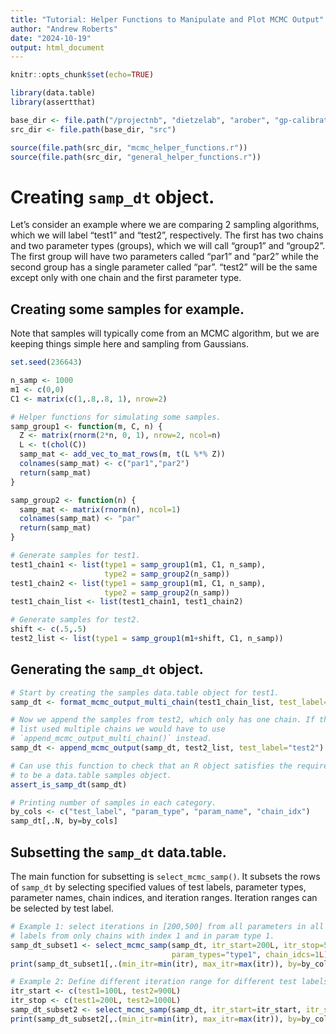 ```yaml
---
title: "Tutorial: Helper Functions to Manipulate and Plot MCMC Output"
author: "Andrew Roberts"
date: "2024-10-19"
output: html_document
---
```


```r
knitr::opts_chunk$set(echo=TRUE)

library(data.table)
library(assertthat)

base_dir <- file.path("/projectnb", "dietzelab", "arober", "gp-calibration")
src_dir <- file.path(base_dir, "src")

source(file.path(src_dir, "mcmc_helper_functions.r"))
source(file.path(src_dir, "general_helper_functions.r"))
```

# Creating `samp_dt` object.
Let's consider an example where we are comparing 2 sampling algorithms, which 
we will label "test1" and "test2", respectively. The first has two chains and 
two parameter types (groups), which we will call "group1" and "group2". The 
first group will have two parameters called "par1" and "par2" while the second 
group has a single parameter called "par". "test2" will be the same except 
only with one chain and the first parameter type.

## Creating some samples for example.
Note that samples will typically come from an MCMC algorithm, but we are keeping
things simple here and sampling from Gaussians.
```r
set.seed(236643)

n_samp <- 1000
m1 <- c(0,0)
C1 <- matrix(c(1,.8,.8, 1), nrow=2)

# Helper functions for simulating some samples.
samp_group1 <- function(m, C, n) {
  Z <- matrix(rnorm(2*n, 0, 1), nrow=2, ncol=n)
  L <- t(chol(C))
  samp_mat <- add_vec_to_mat_rows(m, t(L %*% Z))
  colnames(samp_mat) <- c("par1","par2")
  return(samp_mat)
}

samp_group2 <- function(n) {
  samp_mat <- matrix(rnorm(n), ncol=1)
  colnames(samp_mat) <- "par"
  return(samp_mat)
}

# Generate samples for test1.
test1_chain1 <- list(type1 = samp_group1(m1, C1, n_samp),
                     type2 = samp_group2(n_samp))
test1_chain2 <- list(type1 = samp_group1(m1, C1, n_samp),
                     type2 = samp_group2(n_samp))
test1_chain_list <- list(test1_chain1, test1_chain2)

# Generate samples for test2.
shift <- c(.5,.5)
test2_list <- list(type1 = samp_group1(m1+shift, C1, n_samp))
```

## Generating the `samp_dt` object.
```r
# Start by creating the samples data.table object for test1.
samp_dt <- format_mcmc_output_multi_chain(test1_chain_list, test_label="test1")

# Now we append the samples from test2, which only has one chain. If this 
# list used multiple chains we would have to use 
# `append_mcmc_output_multi_chain()` instead.
samp_dt <- append_mcmc_output(samp_dt, test2_list, test_label="test2")

# Can use this function to check that an R object satisfies the requirements 
# to be a data.table samples object.
assert_is_samp_dt(samp_dt)

# Printing number of samples in each category.
by_cols <- c("test_label", "param_type", "param_name", "chain_idx")
samp_dt[,.N, by=by_cols]
```

## Subsetting the `samp_dt` data.table.
The main function for subsetting is `select_mcmc_samp()`. It subsets the rows 
of `samp_dt` by selecting specified values of test labels, parameter types, 
parameter names, chain indices, and iteration ranges. Iteration ranges can be 
selected by test label.
```r
# Example 1: select iterations in [200,500] from all parameters in all test 
# labels from only chains with index 1 and in param type 1.
samp_dt_subset1 <- select_mcmc_samp(samp_dt, itr_start=200L, itr_stop=500L,
                                    param_types="type1", chain_idcs=1L)
print(samp_dt_subset1[,.(min_itr=min(itr), max_itr=max(itr)), by=by_cols])

# Example 2: Define different iteration range for different test labels.
itr_start <- c(test1=100L, test2=900L)
itr_stop <- c(test1=200L, test2=1000L)
samp_dt_subset2 <- select_mcmc_samp(samp_dt, itr_start=itr_start, itr_stop=itr_stop)
print(samp_dt_subset2[,.(min_itr=min(itr), max_itr=max(itr)), by=by_cols])
```


